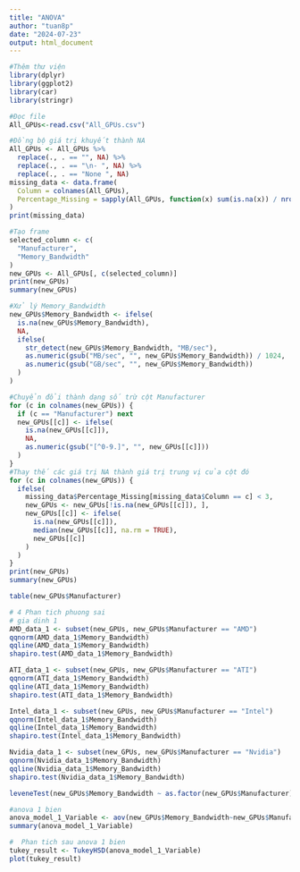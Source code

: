 ```yaml
---
title: "ANOVA"
author: "tuan8p"
date: "2024-07-23"
output: html_document
---
```


```r
#Thêm thư viện
library(dplyr)
library(ggplot2)
library(car)
library(stringr)
```

```r
#Đọc file
All_GPUs<-read.csv("All_GPUs.csv")
```

```r
#Đồng bộ giá trị khuyết thành NA
All_GPUs <- All_GPUs %>% 
  replace(., . == "", NA) %>%
  replace(., . == "\n- ", NA) %>%
  replace(., . == "None ", NA)
missing_data <- data.frame(
  Column = colnames(All_GPUs),
  Percentage_Missing = sapply(All_GPUs, function(x) sum(is.na(x)) / nrow(All_GPUs) * 100)
)
print(missing_data)
```

```r
#Tạo frame
selected_column <- c(
  "Manufacturer",
  "Memory_Bandwidth"
)
new_GPUs <- All_GPUs[, c(selected_column)]
print(new_GPUs)
summary(new_GPUs)
```

```r
#Xử lý Memory_Bandwidth
new_GPUs$Memory_Bandwidth <- ifelse(
  is.na(new_GPUs$Memory_Bandwidth),
  NA,
  ifelse(
    str_detect(new_GPUs$Memory_Bandwidth, "MB/sec"),
    as.numeric(gsub("MB/sec", "", new_GPUs$Memory_Bandwidth)) / 1024,
    as.numeric(gsub("GB/sec", "", new_GPUs$Memory_Bandwidth))
  )
)
```

```r
#Chuyển đổi thành dạng số trừ cột Manufacturer
for (c in colnames(new_GPUs)) {
  if (c == "Manufacturer") next
  new_GPUs[[c]] <- ifelse(
    is.na(new_GPUs[[c]]),
    NA,
    as.numeric(gsub("[^0-9.]", "", new_GPUs[[c]]))
  )
}
#Thay thế các giá trị NA thành giá trị trung vị của cột đó
for (c in colnames(new_GPUs)) {
  ifelse(
    missing_data$Percentage_Missing[missing_data$Column == c] < 3,
    new_GPUs <- new_GPUs[!is.na(new_GPUs[[c]]), ],
    new_GPUs[[c]] <- ifelse(
      is.na(new_GPUs[[c]]),
      median(new_GPUs[[c]], na.rm = TRUE),
      new_GPUs[[c]]
    )
  )
}
print(new_GPUs)
summary(new_GPUs)
```
```r
table(new_GPUs$Manufacturer)
```
```r
# 4 Phan tich phuong sai
# gia dinh 1
AMD_data_1 <- subset(new_GPUs, new_GPUs$Manufacturer == "AMD")
qqnorm(AMD_data_1$Memory_Bandwidth)
qqline(AMD_data_1$Memory_Bandwidth)
shapiro.test(AMD_data_1$Memory_Bandwidth)

ATI_data_1 <- subset(new_GPUs, new_GPUs$Manufacturer == "ATI")
qqnorm(ATI_data_1$Memory_Bandwidth)
qqline(ATI_data_1$Memory_Bandwidth)
shapiro.test(ATI_data_1$Memory_Bandwidth)

Intel_data_1 <- subset(new_GPUs, new_GPUs$Manufacturer == "Intel")
qqnorm(Intel_data_1$Memory_Bandwidth)
qqline(Intel_data_1$Memory_Bandwidth)
shapiro.test(Intel_data_1$Memory_Bandwidth)

Nvidia_data_1 <- subset(new_GPUs, new_GPUs$Manufacturer == "Nvidia")
qqnorm(Nvidia_data_1$Memory_Bandwidth)
qqline(Nvidia_data_1$Memory_Bandwidth)
shapiro.test(Nvidia_data_1$Memory_Bandwidth)

leveneTest(new_GPUs$Memory_Bandwidth ~ as.factor(new_GPUs$Manufacturer), new_GPUs)
```

```r
#anova 1 bien
anova_model_1_Variable <- aov(new_GPUs$Memory_Bandwidth~new_GPUs$Manufacturer,new_GPUs)
summary(anova_model_1_Variable)
```

```r
#  Phan tich sau anova 1 bien
tukey_result <- TukeyHSD(anova_model_1_Variable)
plot(tukey_result)
```